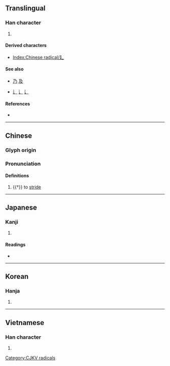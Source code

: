{{also|ㄋ|乃|及|辶}}
{{character info/new}}
==Translingual==
{{stroke order|type=animate}}

===Han character===
{{Han char|rn=54|rad=廴|as=00|sn=2|four=|canj=NNK|ids=⿻㇋乀}}

# {{mul-kangxi radical-def}}

====Derived characters====
* [[Index:Chinese radical/廴]]

====See also====
* {{l|mul|ㄋ}} [[乃]] [[及]] <!-- Graphically similar -->
* {{l|mul|辵}} [[辶]] [[⻌]] [[⻍]] <!-- Similar meaning (walk) and shape -->

====References====
* {{Han ref|kx=0352.280|dkj=09566|dj=0666.150|hdz=10403.070|uh=5EF4|ud=24308}}

----

==Chinese==
{{zh-forms}}

===Glyph origin===
{{Han etym}}

===Pronunciation===
{{zh-pron
|m=yǐn
|c=jan2
|h=pfs=yín
|mn=in
|w=
|mc=y
|oc=y
|ma=|ma2=
|cat=v
}}

====Definitions====
{{zh-hanzi}}

# {{†}} to [[stride]]

----

==Japanese==

===Kanji===
{{ja-kanji|grade=|rs=廴00}}

# {{defn|lang=ja|sort=廴00}}

====Readings====
* {{ja-readings|on=[[いん]] (in)|kun=[[のばす]] (nobasu)}}

----

==Korean==

===Hanja===
{{ko-hanja|hangeul=인|rv=in|mr=in|y=in|eumhun=[[길게]] [[걸을]]|ehrv=gilge geol-eul}}

# {{defn|lang=ko|sort=廴00}}

----

==Vietnamese==

===Han character===
{{vi-hantu|[[dẫn]]|rs=廴00}}

# {{defn|lang=vi|sort=廴00}}

[[Category:CJKV radicals]]
